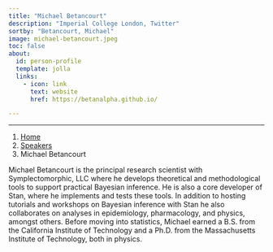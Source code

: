 ```yaml
---
title: "Michael Betancourt"
description: "Imperial College London, Twitter"
sortby: "Betancourt, Michael"
image: michael-betancourt.jpeg
toc: false
about:
  id: person-profile
  template: jolla
  links:
    - icon: link
      text: website
      href: https://betanalpha.github.io/

---
```

---

```{=html}
<nav aria-label="breadcrumb">
  <ol class="breadcrumb">
    <li class="breadcrumb-item"><a href="../../index.html">Home</a></li>
    <li class="breadcrumb-item"><a href="../../speaker.html">Speakers</a></li>
    <li class="breadcrumb-item active">Michael Betancourt</li>

  </ol>
</nav>
```

:::{#person-profile}
:::

Michael Betancourt is the principal research scientist with Symplectomorphic, LLC where he develops theoretical and methodological tools to support practical Bayesian inference. He is also a core developer of Stan, where he implements and tests these tools. In addition to hosting tutorials and workshops on Bayesian inference with Stan he also collaborates on analyses in epidemiology, pharmacology, and physics, amongst others. Before moving into statistics, Michael earned a B.S. from the California Institute of Technology and a Ph.D. from the Massachusetts Institute of Technology, both in physics.